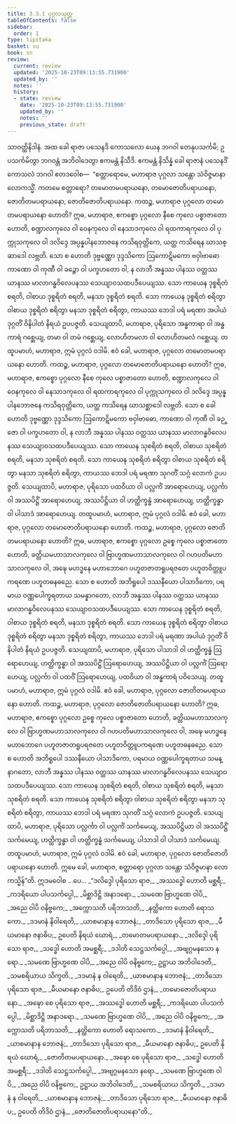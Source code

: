 ```yaml
---
title: 3.3.1 ပုဂ္ဂလသုတ္တ
tableOfContents: false
sidebar:
  order: 1
type: tipitaka
basket: su
book: sn
review:
  current: review
  updated: '2025-10-23T09:13:55.731900'
  updated_by: ''
  notes: ''
  history:
  - state: review
    date: '2025-10-23T09:13:55.731900'
    updated_by: ''
    notes: ''
    previous_state: draft
---
```



<ReviewStatus review={frontmatter.review} showDetails={true} />

<HypothesisAnnotation frontmatter={frontmatter} />

<DynamicBreadcrumb />

<Division number="132" book="sn" e="ch" v="18" p="299">

<Paragraph number="717" book="sn">
သာဝတ္ထိနိဒါနံ. အထ ခေါ ရာဇာ ပသေနဒိ ကောသလော ယေန ဘဂဝါ တေနုပသင်္ကမိ; ဥပသင်္ကမိတွာ ဘဂဝန္တံ အဘိဝါဒေတွာ ဧကမန္တံ နိသီဒိ. ဧကမန္တံ နိသိန္နံ ခေါ ရာဇာနံ ပသေနဒိံ ကောသလံ ဘဂဝါ ဧတဒဝေါစ—  “စတ္တာရောမေ, မဟာရာဇ ပုဂ္ဂလာ သန္တော သံဝိဇ္ဇမာနာ လောကသ္မိံ. ကတမေ စတ္တာရော? တမောတမပရာယနော, တမောဇောတိပရာယနော, ဇောတိတမပရာယနော, ဇောတိဇောတိပရာယနော.
</Paragraph>

<Paragraph number="718" book="sn">
ကထဉ္စ, မဟာရာဇ ပုဂ္ဂလော တမောတမပရာယနော ဟောတိ? ဣဓ, မဟာရာဇ, ဧကစ္စော ပုဂ္ဂလော နီစေ ကုလေ ပစ္စာဇာတော ဟောတိ, စဏ္ဍာလကုလေ ဝါ ဝေနကုလေ ဝါ နေသာဒကုလေ ဝါ ရထကာရကုလေ ဝါ ပုက္ကုသကုလေ ဝါ ဒလိဒ္ဒေ အပ္ပန္နပါနဘောဇနေ ကသိရဝုတ္တိကေ, ယတ္ထ ကသိရေန ဃာသစ္ဆာဒေါ လဗ္ဘတိ. သော စ ဟောတိ ဒုဗ္ဗဏ္ဏော ဒုဒ္ဒသိကော ဩကောဋိမကော ဗဝှါဗာဓော ကာဏော ဝါ ကုဏီ ဝါ ခဉ္ဇော ဝါ ပက္ခဟတော ဝါ, န လာဘီ အန္နဿ ပါနဿ ဝတ္ထဿ ယာနဿ မာလာဂန္ဓဝိလေပနဿ သေယျာဝသထပဒီပေယျဿ. သော ကာယေန ဒုစ္စရိတံ စရတိ, ဝါစာယ ဒုစ္စရိတံ စရတိ, မနသာ ဒုစ္စရိတံ စရတိ. သော ကာယေန ဒုစ္စရိတံ စရိတွာ ဝါစာယ ဒုစ္စရိတံ စရိတွာ မနသာ ဒုစ္စရိတံ စရိတွာ, ကာယဿ ဘေဒါ ပရံ မရဏာ အပါယံ ဒုဂ္ဂတိံ ဝိနိပါတံ နိရယံ ဥပပဇ္ဇတိ.
</Paragraph>

<Paragraph number="719" book="sn">
သေယျထာပိ, မဟာရာဇ, ပုရိသော အန္ဓကာရာ ဝါ အန္ဓကာရံ ဂစ္ဆေယျ, တမာ ဝါ တမံ ဂစ္ဆေယျ, လောဟိတမလာ ဝါ လောဟိတမလံ ဂစ္ဆေယျ. တထူပမာဟံ, မဟာရာဇ, ဣမံ ပုဂ္ဂလံ ဝဒါမိ. ဧဝံ ခေါ, မဟာရာဇ, ပုဂ္ဂလော တမောတမပရာယနော ဟောတိ.
</Paragraph>

<Paragraph number="720" book="sn">
ကထဉ္စ, မဟာရာဇ, ပုဂ္ဂလော တမောဇောတိပရာယနော ဟောတိ? ဣဓ, မဟာရာဇ, ဧကစ္စော ပုဂ္ဂလော နီစေ ကုလေ ပစ္စာဇာတော ဟောတိ, စဏ္ဍာလကုလေ ဝါ ဝေနကုလေ ဝါ နေသာဒကုလေ ဝါ ရထကာရကုလေ ဝါ ပုက္ကုသကုလေ ဝါ ဒလိဒ္ဒေ အပ္ပန္နပါနဘောဇနေ ကသိရဝုတ္တိကေ, ယတ္ထ ကသိရေန ဃာသစ္ဆာဒေါ လဗ္ဘတိ. သော စ ခေါ ဟောတိ ဒုဗ္ဗဏ္ဏော ဒုဒ္ဒသိကော ဩကောဋိမကော ဗဝှါဗာဓော, ကာဏော ဝါ ကုဏီ ဝါ ခဉ္ဇော ဝါ ပက္ခဟတော ဝါ, န လာဘီ အန္နဿ ပါနဿ ဝတ္ထဿ ယာနဿ မာလာဂန္ဓဝိလေပနဿ သေယျာဝသထပဒီပေယျဿ. သော ကာယေန သုစရိတံ စရတိ, ဝါစာယ သုစရိတံ စရတိ, မနသာ သုစရိတံ စရတိ. သော ကာယေန သုစရိတံ စရိတွာ ဝါစာယ သုစရိတံ စရိတွာ မနသာ သုစရိတံ စရိတွာ, ကာယဿ ဘေဒါ ပရံ မရဏာ သုဂတိံ သဂ္ဂံ လောကံ ဥပပဇ္ဇတိ.
</Paragraph>

<Paragraph number="721" book="sn">
သေယျထာပိ, မဟာရာဇ, ပုရိသော ပထဝိယာ ဝါ ပလ္လင်္ကံ အာရောဟေယျ, ပလ္လင်္ကာ ဝါ အဿပိဋ္ဌိံ အာရောဟေယျ, အဿပိဋ္ဌိယာ ဝါ ဟတ္ထိက္ခန္ဓံ အာရောဟေယျ, ဟတ္ထိက္ခန္ဓာ ဝါ ပါသာဒံ အာရောဟေယျ. တထူပမာဟံ, မဟာရာဇ, ဣမံ ပုဂ္ဂလံ ဝဒါမိ. ဧဝံ ခေါ, မဟာရာဇ, ပုဂ္ဂလော တမောဇောတိပရာယနော ဟောတိ.
</Paragraph>

<Paragraph number="722" book="sn">
ကထဉ္စ, မဟာရာဇ, ပုဂ္ဂလော ဇောတိတမပရာယနော ဟောတိ? ဣဓ, မဟာရာဇ, ဧကစ္စော ပုဂ္ဂလော ဥစ္စေ ကုလေ ပစ္စာဇာတော ဟောတိ, ခတ္တိယမဟာသာလကုလေ ဝါ ဗြာဟ္မဏမဟာသာလကုလေ ဝါ ဂဟပတိမဟာသာလကုလေ ဝါ, အဍ္ဎေ မဟဒ္ဓနေ မဟာဘောဂေ ပဟူတဇာတရူပရဇတေ ပဟူတဝိတ္တူပကရဏေ ပဟူတဓနဓညေ. သော စ ဟောတိ အဘိရူပေါ ဒဿနီယော ပါသာဒိကော, ပရမာယ ဝဏ္ဏပေါက္ခရတာယ သမန္နာဂတော, လာဘီ အန္နဿ ပါနဿ ဝတ္ထဿ ယာနဿ မာလာဂန္ဓဝိလေပနဿ သေယျာဝသထပဒီပေယျဿ. သော ကာယေန ဒုစ္စရိတံ စရတိ, ဝါစာယ ဒုစ္စရိတံ စရတိ, မနသာ ဒုစ္စရိတံ စရတိ. သော ကာယေန ဒုစ္စရိတံ စရိတွာ ဝါစာယ ဒုစ္စရိတံ စရိတွာ မနသာ ဒုစ္စရိတံ စရိတွာ, ကာယဿ ဘေဒါ ပရံ မရဏာ အပါယံ ဒုဂ္ဂတိံ ဝိနိပါတံ နိရယံ ဥပပဇ္ဇတိ.
</Paragraph>

<Paragraph number="723" book="sn">
သေယျထာပိ, မဟာရာဇ, ပုရိသော ပါသာဒါ ဝါ ဟတ္ထိက္ခန္ဓံ ဩရောဟေယျ, ဟတ္ထိက္ခန္ဓာ ဝါ အဿပိဋ္ဌိံ ဩရောဟေယျ, အဿပိဋ္ဌိယာ ဝါ ပလ္လင်္ကံ ဩရောဟေယျ, ပလ္လင်္ကာ ဝါ ပထဝိံ ဩရောဟေယျ, ပထဝိယာ ဝါ အန္ဓကာရံ ပဝိသေယျ. တထူပမာဟံ, မဟာရာဇ, ဣမံ ပုဂ္ဂလံ ဝဒါမိ. ဧဝံ ခေါ, မဟာရာဇ, ပုဂ္ဂလော ဇောတိတမပရာယနော ဟောတိ.
</Paragraph>

<Paragraph number="724" book="sn">
ကထဉ္စ, မဟာရာဇ, ပုဂ္ဂလော ဇောတိဇောတိပရာယနော ဟောတိ? ဣဓ, မဟာရာဇ, ဧကစ္စော ပုဂ္ဂလော ဥစ္စေ ကုလေ ပစ္စာဇာတော ဟောတိ, ခတ္တိယမဟာသာလကုလေ ဝါ ဗြာဟ္မဏမဟာသာလကုလေ ဝါ ဂဟပတိမဟာသာလကုလေ ဝါ, အဍ္ဎေ မဟဒ္ဓနေ မဟာဘောဂေ ပဟူတဇာတရူပရဇတေ ပဟူတဝိတ္တူပကရဏေ ပဟူတဓနဓညေ. သော စ ဟောတိ အဘိရူပေါ ဒဿနီယော ပါသာဒိကော, ပရမာယ ဝဏ္ဏပေါက္ခရတာယ သမန္နာဂတော, လာဘီ အန္နဿ ပါနဿ ဝတ္ထဿ ယာနဿ မာလာဂန္ဓဝိလေပနဿ သေယျာဝသထပဒီပေယျဿ. သော ကာယေန သုစရိတံ စရတိ, ဝါစာယ သုစရိတံ စရတိ, မနသာ သုစရိတံ စရတိ. သော ကာယေန သုစရိတံ စရိတွာ ဝါစာယ သုစရိတံ စရိတွာ မနသာ သုစရိတံ စရိတွာ, ကာယဿ ဘေဒါ ပရံ မရဏာ သုဂတိံ သဂ္ဂံ လောကံ ဥပပဇ္ဇတိ.
</Paragraph>

<Paragraph number="725" book="sn">
သေယျထာပိ, မဟာရာဇ, ပုရိသော ပလ္လင်္ကာ ဝါ ပလ္လင်္ကံ သင်္ကမေယျ, အဿပိဋ္ဌိယာ ဝါ အဿပိဋ္ဌိံ သင်္ကမေယျ, ဟတ္ထိက္ခန္ဓာ ဝါ ဟတ္ထိက္ခန္ဓံ သင်္ကမေယျ, ပါသာဒါ ဝါ ပါသာဒံ သင်္ကမေယျ. တထူပမာဟံ, မဟာရာဇ, ဣမံ ပုဂ္ဂလံ ဝဒါမိ. ဧဝံ ခေါ, မဟာရာဇ, ပုဂ္ဂလော ဇောတိဇောတိပရာယနော ဟောတိ. ဣမေ ခေါ, မဟာရာဇ, စတ္တာရော ပုဂ္ဂလာ သန္တော သံဝိဇ္ဇမာနာ လောကသ္မိန်”တိ. ဣဒမဝေါစ …ပေ…
</Paragraph>

<Paragraph number="726" type="verses" book="sn">
_“ဒလိဒ္ဒေါ ပုရိသော ရာဇ,_  
_အဿဒ္ဓေါ ဟောတိ မစ္ဆရီ;_  
_ကဒရိယော ပါပသင်္ကပ္ပေါ,_  
_မိစ္ဆာဒိဋ္ဌိ အနာဒရော._  

</Paragraph>

<Paragraph number="727" type="verses" book="sn">
_သမဏေ ဗြာဟ္မဏေ ဝါပိ,_  
_အညေ ဝါပိ ဝနိဗ္ဗကေ;_  
_အက္ကောသတိ ပရိဘာသတိ,_  
_နတ္ထိကော ဟောတိ ရောသကော._  

</Paragraph>

<Paragraph number="728" type="verses" book="sn">
_ဒဒမာနံ နိဝါရေတိ,_  
_ယာစမာနာန ဘောဇနံ;_  
_တာဒိသော ပုရိသော ရာဇ,_  
_မီယမာနော ဇနာဓိပ;_  
ဥပေတိ နိရယံ ဃောရံ,_  
_တမောတမပရာယနော._  

</Paragraph>

<Paragraph number="729" type="verses" book="sn">
_ဒလိဒ္ဒေါ ပုရိသော ရာဇ,_  
_သဒ္ဓေါ ဟောတိ အမစ္ဆရီ;_  
_ဒဒါတိ သေဋ္ဌသင်္ကပ္ပေါ,_  
_အဗျဂ္ဂမနသော နရော._  

</Paragraph>

<Paragraph number="730" type="verses" book="sn">
_သမဏေ ဗြာဟ္မဏေ ဝါပိ,_  
_အညေ ဝါပိ ဝနိဗ္ဗကေ;_  
ဥဋ္ဌာယ အဘိဝါဒေတိ,_  
_သမစရိယာယ သိက္ခတိ._  

</Paragraph>

<Paragraph number="731" type="verses" book="sn">
_ဒဒမာနံ န ဝါရေတိ,_  
_ယာစမာနာန ဘောဇနံ;_  
_တာဒိသော ပုရိသော ရာဇ,_  
_မီယမာနော ဇနာဓိပ;_  
ဥပေတိ တိဒိဝံ ဌာနံ,_  
_တမောဇောတိပရာယနော._  

</Paragraph>

<Paragraph number="732" type="verses" book="sn">
_အဍ္ဎော စေ ပုရိသော ရာဇ,_  
_အဿဒ္ဓေါ ဟောတိ မစ္ဆရီ;_  
_ကဒရိယော ပါပသင်္ကပ္ပေါ,_  
_မိစ္ဆာဒိဋ္ဌိ အနာဒရော._  

</Paragraph>

<Paragraph number="733" type="verses" book="sn">
_သမဏေ ဗြာဟ္မဏေ ဝါပိ,_  
_အညေ ဝါပိ ဝနိဗ္ဗကေ;_  
_အက္ကောသတိ ပရိဘာသတိ,_  
_နတ္ထိကော ဟောတိ ရောသကော._  

</Paragraph>

<Paragraph number="734" type="verses" book="sn">
_ဒဒမာနံ နိဝါရေတိ,_  
_ယာစမာနာန ဘောဇနံ;_  
_တာဒိသော ပုရိသော ရာဇ,_  
_မီယမာနော ဇနာဓိပ;_  
ဥပေတိ နိရယံ ဃောရံ,_  
_ဇောတိတမပရာယနော._  

</Paragraph>

<Paragraph number="735" type="verses" book="sn">
_အဍ္ဎော စေ ပုရိသော ရာဇ,_  
_သဒ္ဓေါ ဟောတိ အမစ္ဆရီ;_  
_ဒဒါတိ သေဋ္ဌသင်္ကပ္ပေါ,_  
_အဗျဂ္ဂမနသော နရော._  

</Paragraph>

<Paragraph number="736" type="verses" book="sn">
_သမဏေ ဗြာဟ္မဏေ ဝါပိ,_  
_အညေ ဝါပိ ဝနိဗ္ဗကေ;_  
ဥဋ္ဌာယ အဘိဝါဒေတိ,_  
_သမစရိယာယ သိက္ခတိ._  

</Paragraph>

<Paragraph number="737" type="verses" book="sn">
_ဒဒမာနံ န ဝါရေတိ,_  
_ယာစမာနာန ဘောဇနံ;_  
_တာဒိသော ပုရိသော ရာဇ,_  
_မီယမာနော ဇနာဓိပ;_  
ဥပေတိ တိဒိဝံ ဌာနံ,_  
_ဇောတိဇောတိပရာယနော”တိ._
</Paragraph>
</Division>